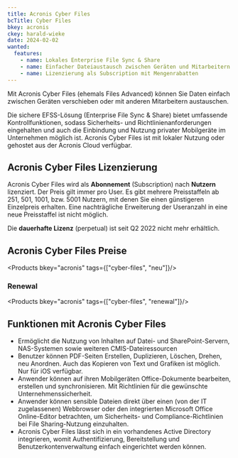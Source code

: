 ```yaml
---
title: Acronis Cyber Files
bcTitle: Cyber Files
bkey: acronis
ckey: harald-wieke
date: 2024-02-02
wanted:
  features:
    - name: Lokales Enterprise File Sync & Share
    - name: Einfacher Dateiaustausch zwischen Geräten und Mitarbeitern
    - name: Lizenzierung als Subscription mit Mengenrabatten
---
```




<Intro>

  Mit Acronis Cyber Files (ehemals Files Advanced) können Sie Daten einfach zwischen Geräten verschieben oder mit anderen Mitarbeitern austauschen.

  Die sichere EFSS-Lösung (Enterprise File Sync & Share) bietet umfassende Kontrollfunktionen, sodass Sicherheits- und Richtlinienanforderungen eingehalten und auch die Einbindung und Nutzung privater Mobilgeräte im Unternehmen möglich ist. Acronis Cyber Files ist mit lokaler Nutzung oder gehostet aus der Acronis Cloud verfügbar.


</Intro>

<TOC />



## Acronis Cyber Files Lizenzierung

  Acronis Cyber Files wird als **Abonnement** (Subscription) nach **Nutzern** lizenziert. Der Preis gilt immer pro User. Es gibt mehrere Preisstaffeln ab 251, 501, 1001, bzw. 5001 Nutzern, mit denen Sie einen günstigeren Einzelpreis erhalten. Eine nachträgliche Erweiterung der Useranzahl in eine neue Preisstaffel ist nicht möglich.

<Info>

Die **dauerhafte Lizenz** (perpetual) ist seit Q2 2022 nicht mehr erhältlich.

</Info>


## Acronis Cyber Files Preise


<Products bkey="acronis" tags={["cyber-files", "neu"]}/>


### Renewal


<Products bkey="acronis" tags={["cyber-files", "renewal"]}/>



## Funktionen mit Acronis Cyber Files


 -  Ermöglicht die Nutzung von Inhalten auf Datei- und SharePoint-Servern, NAS-Systemen sowie weiteren CMIS-Dateiressourcen
 -  Benutzer können PDF-Seiten Erstellen, Duplizieren, Löschen, Drehen, neu Anordnen. Auch das Kopieren von Text und Grafiken ist möglich. Nur für iOS verfügbar.
 -  Anwender können auf ihren Mobilgeräten Office-Dokumente bearbeiten, erstellen und synchronisieren. Mit Richtlinien für die gewünschte Unternehmenssicherheit.
 -  Anwender können sensible Dateien direkt über einen (von der IT zugelassenen) Webbrowser oder den integrierten Microsoft Office Online-Editor betrachten, um Sicherheits- und Compliance-Richtlinien bei File Sharing-Nutzung einzuhalten.
 -  Acronis Cyber Files lässt sich in ein vorhandenes Active Directory integrieren, womit Authentifizierung, Bereitstellung und Benutzerkontenverwaltung einfach eingerichtet werden können.
